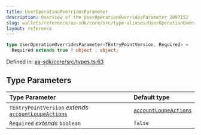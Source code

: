 ```yaml
---
title: UserOperationOverridesParameter
description: Overview of the UserOperationOverridesParameter 2097152
slug: wallets/reference/aa-sdk/core/src/type-aliases/UserOperationOverridesParameter
layout: reference
---
```


```ts
type UserOperationOverridesParameter<TEntryPointVersion, Required> =
  Required extends true ? object : object;
```

Defined in: [aa-sdk/core/src/types.ts:63](https://github.com/alchemyplatform/aa-sdk/blob/923a52171f7246172caf350853843e6680197da9/aa-sdk/core/src/types.ts#L63)

## Type Parameters

| Type Parameter                                                                                                             | Default type                                                                                |
| :------------------------------------------------------------------------------------------------------------------------- | :------------------------------------------------------------------------------------------ |
| `TEntryPointVersion` _extends_ [`accountLoupeActions`](../../../../account-kit/core/src/variables/accountLoupeActions.mdx) | [`accountLoupeActions`](../../../../account-kit/core/src/variables/accountLoupeActions.mdx) |
| `Required` _extends_ `boolean`                                                                                             | `false`                                                                                     |
